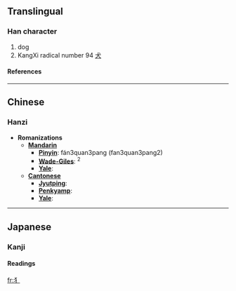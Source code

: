 ==Translingual==
===Han character===
{{Han char|rn=94|rad=犬|as=00|sn=3|four=|canj=大弓竹 (KNH), 大尸竹 (KSH)}}
# dog
# KangXi radical number 94 [[Wiktionary:Chinese radical index 犬|犬]]
====References====
{{Han ref|kx=0705.271|dkj=20235|dj=1118.150|hdz=21331.011|uh=72AD|ud=29357}}
----

==Chinese==
===Hanzi===


* '''Romanizations'''
** '''[[Mandarin]]'''
*** '''[[Pinyin]]''': fán3quan3pang (fan3quan3pang2)
*** '''[[Wade-Giles]]''': <sup>2</sup>
*** '''[[Yale]]''': 
** '''[[Cantonese]]'''
*** '''[[Jyutping]]''':
*** '''[[Penkyamp]]''': 
*** '''[[Yale]]''': 


----

==Japanese==
===Kanji===


{{ja-kanji|grade=|rs=犬00}}
====Readings====
{{ja-readings|on=|kun=[[けものへん]] (kemonohen)}}




[[fr:犭]]